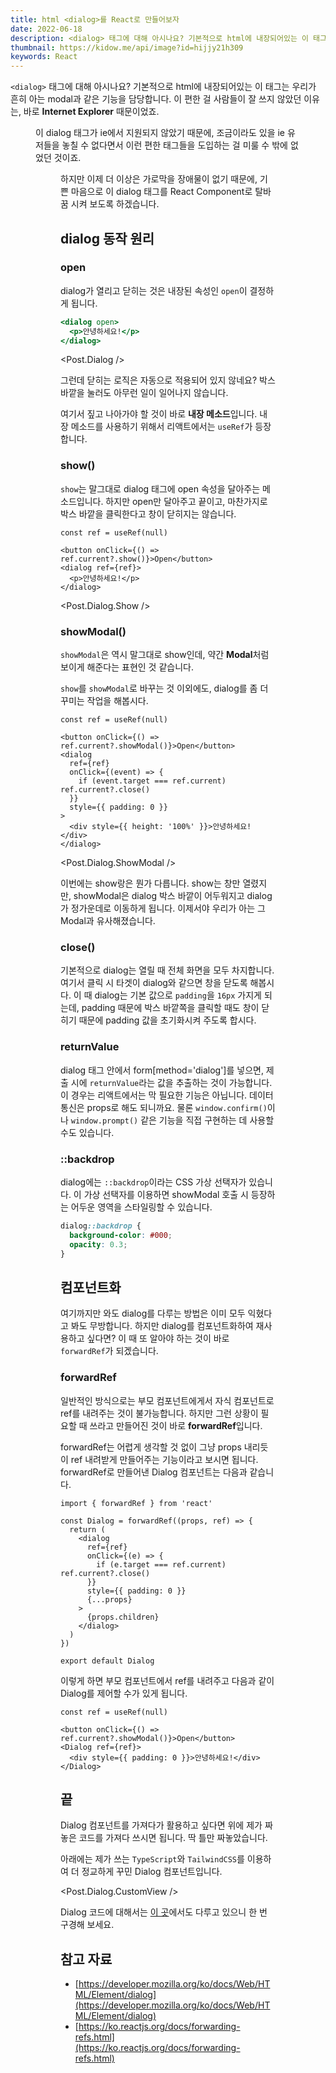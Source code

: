 ```yaml
---
title: html <dialog>를 React로 만들어보자
date: 2022-06-18
description: <dialog> 태그에 대해 아시나요? 기본적으로 html에 내장되어있는 이 태그는 우리가 흔히 아는 modal과 같은 기능을 담당합니다.
thumbnail: https://kidow.me/api/image?id=hijjy21h309
keywords: React
---
```



<Frontmatter />
<ShareButtons />
<BackTop />

`<dialog>` 태그에 대해 아시나요? 기본적으로 html에 내장되어있는 이 태그는 우리가 흔히 아는 modal과 같은 기능을 담당합니다. 이 편한 걸 사람들이 잘 쓰지 않았던 이유는, 바로 **Internet Explorer** 때문이었죠.

<Figure
  caption="IE의 마지막. 출처: 인터넷 커뮤니티"
  image="/contents/6/ie.jpeg"
/>

이 dialog 태그가 ie에서 지원되지 않았기 때문에, 조금이라도 있을 ie 유저들을 놓칠 수 없다면서 이런 편한 태그들을 도입하는 걸 미룰 수 밖에 없었던 것이죠.

<Figure
  caption="너만 없으면 돼"
  image="/contents/6/browser-compatibility.png"
/>

하지만 이제 더 이상은 가로막을 장애물이 없기 때문에, 기쁜 마음으로 이 dialog 태그를 React Component로 탈바꿈 시켜 보도록 하겠습니다.

## dialog 동작 원리

### open

dialog가 열리고 닫히는 것은 내장된 속성인 `open`이 결정하게 됩니다.

```jsx {1}
<dialog open>
  <p>안녕하세요!</p>
</dialog>
```

<Post.Dialog />

그런데 닫히는 로직은 자동으로 적용되어 있지 않네요? 박스 바깥을 눌러도 아무런 일이 일어나지 않습니다.

여기서 짚고 나아가야 할 것이 바로 **내장 메소드**입니다. 내장 메소드를 사용하기 위해서 리액트에서는 `useRef`가 등장합니다.

### show()

`show`는 말그대로 dialog 태그에 open 속성을 달아주는 메소드입니다. 하지만 open만 달아주고 끝이고, 마찬가지로 박스 바깥을 클릭한다고 창이 닫히지는 않습니다.

```tsx {3}
const ref = useRef(null)

<button onClick={() => ref.current?.show()}>Open</button>
<dialog ref={ref}>
  <p>안녕하세요!</p>
</dialog>
```

<Post.Dialog.Show />

### showModal()

`showModal`은 역시 말그대로 show인데, 약간 **Modal**처럼 보이게 해준다는 표현인 것 같습니다.

`show`를 `showModal`로 바꾸는 것 이외에도, dialog를 좀 더 꾸미는 작업을 해봅시다.

```tsx {3,5-9}
const ref = useRef(null)

<button onClick={() => ref.current?.showModal()}>Open</button>
<dialog
  ref={ref}
  onClick={(event) => {
    if (event.target === ref.current) ref.current?.close()
  }}
  style={{ padding: 0 }}
>
  <div style={{ height: '100%' }}>안녕하세요!</div>
</dialog>
```

<Post.Dialog.ShowModal />

이번에는 show랑은 뭔가 다릅니다. show는 창만 열렸지만, showModal은 dialog 박스 바깥이 어두워지고 dialog가 정가운데로 이동하게 됩니다. 이제서야 우리가 아는 그 Modal과 유사해졌습니다.

### close()

기본적으로 dialog는 열릴 때 전체 화면을 모두 차지합니다. 여기서 클릭 시 타겟이 dialog와 같으면 창을 닫도록 해봅시다. 이 때 dialog는 기본 값으로 `padding`을 `16px` 가지게 되는데, padding 때문에 박스 바깥쪽을 클릭할 때도 창이 닫히기 때문에 padding 값을 초기화시켜 주도록 합시다.

### returnValue

dialog 태그 안에서 form[method='dialog']를 넣으면, 제출 시에 `returnValue`라는 값을 추출하는 것이 가능합니다. 이 경우는 리액트에서는 막 필요한 기능은 아닙니다. 데이터 통신은 props로 해도 되니까요. 물론 `window.confirm()`이나 `window.prompt()` 같은 기능을 직접 구현하는 데 사용할 수도 있습니다.

### ::backdrop

dialog에는 `::backdrop`이라는 CSS 가상 선택자가 있습니다. 이 가상 선택자를 이용하면 showModal 호출 시 등장하는 어두운 영역을 스타일링할 수 있습니다.

```css
dialog::backdrop {
  background-color: #000;
  opacity: 0.3;
}
```

## 컴포넌트화

여기까지만 와도 dialog를 다루는 방법은 이미 모두 익혔다고 봐도 무방합니다. 하지만 dialog를 컴포넌트화하여 재사용하고 싶다면? 이 때 또 알아야 하는 것이 바로 `forwardRef`가 되겠습니다.

### forwardRef

일반적인 방식으로는 부모 컴포넌트에게서 자식 컴포넌트로 ref를 내려주는 것이 불가능합니다. 하지만 그런 상황이 필요할 때 쓰라고 만들어진 것이 바로 **forwardRef**입니다.

forwardRef는 어렵게 생각할 것 없이 그냥 props 내리듯이 ref 내려받게 만들어주는 기능이라고 보시면 됩니다. forwardRef로 만들어낸 Dialog 컴포넌트는 다음과 같습니다.

```tsx
import { forwardRef } from 'react'

const Dialog = forwardRef((props, ref) => {
  return (
    <dialog
      ref={ref}
      onClick={(e) => {
        if (e.target === ref.current) ref.current?.close()
      }}
      style={{ padding: 0 }}
      {...props}
    >
      {props.children}
    </dialog>
  )
})

export default Dialog
```

이렇게 하면 부모 컴포넌트에서 ref를 내려주고 다음과 같이 Dialog를 제어할 수가 있게 됩니다.

```tsx
const ref = useRef(null)

<button onClick={() => ref.current?.showModal()}>Open</button>
<Dialog ref={ref}>
  <div style={{ padding: 0 }}>안녕하세요!</div>
</Dialog>
```

## 끝

Dialog 컴포넌트를 가져다가 활용하고 싶다면 위에 제가 짜놓은 코드를 가져다 쓰시면 됩니다. 딱 틀만 짜놓았습니다.

아래에는 제가 쓰는 `TypeScript`와 `TailwindCSS`를 이용하여 더 정교하게 꾸민 Dialog 컴포넌트입니다.

<Post.Dialog.CustomView />

Dialog 코드에 대해서는 [이 곳](/archive/feedback/Dialog)에서도 다루고 있으니 한 번 구경해 보세요.

## 참고 자료

- [https://developer.mozilla.org/ko/docs/Web/HTML/Element/dialog](https://developer.mozilla.org/ko/docs/Web/HTML/Element/dialog)
- [https://ko.reactjs.org/docs/forwarding-refs.html](https://ko.reactjs.org/docs/forwarding-refs.html)

<Comment />
